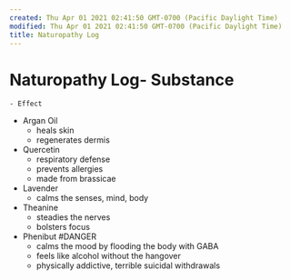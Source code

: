 ```yaml
---
created: Thu Apr 01 2021 02:41:50 GMT-0700 (Pacific Daylight Time)
modified: Thu Apr 01 2021 02:41:50 GMT-0700 (Pacific Daylight Time)
title: Naturopathy Log
---
```

# Naturopathy Log- Substance
    - Effect
- Argan Oil
    - heals skin
    - regenerates dermis
- Quercetin
    - respiratory defense
    - prevents allergies
    - made from brassicae
- Lavender
    - calms the senses, mind, body
- Theanine
    - steadies the nerves
    - bolsters focus
- Phenibut #DANGER
    - calms the mood by flooding the body with GABA
    - feels like alcohol without the hangover
    - physically addictive, terrible suicidal withdrawals
